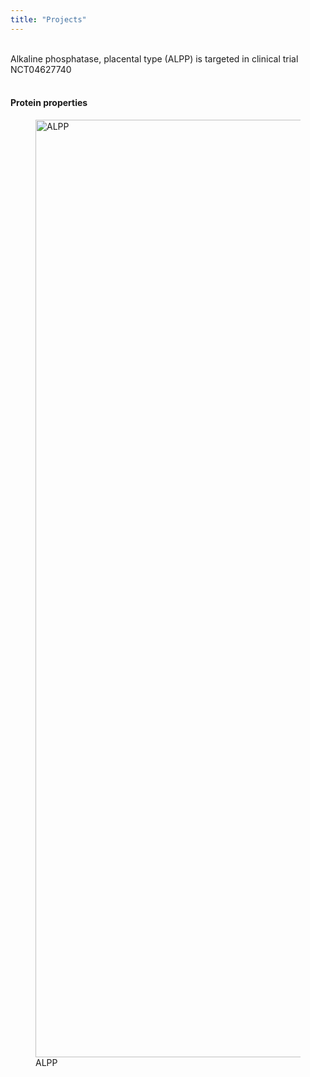 ```yaml
---
title: "Projects"
---
```


<br>Alkaline phosphatase, placental type (ALPP) is targeted in clinical trial NCT04627740<br><br>

#### Protein properties
![ALPP](cartcontent/images/ALPP_plot.png){width=1500px}